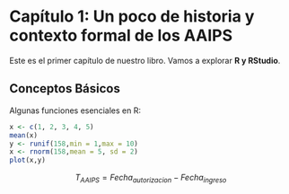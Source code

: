 # Capítulo 1: Un poco de historia y contexto formal de los AAIPS

Este es el primer capítulo de nuestro libro. Vamos a explorar **R y RStudio**.

## Conceptos Básicos

Algunas funciones esenciales en R:

```r
x <- c(1, 2, 3, 4, 5)
mean(x)
y <- runif(158,min = 1,max = 10)
x <- rnorm(158,mean = 5, sd = 2)
plot(x,y)
```

$$
T_{AAIPS} = Fecha_{autorizacion} - Fecha_{ingreso} 
$$